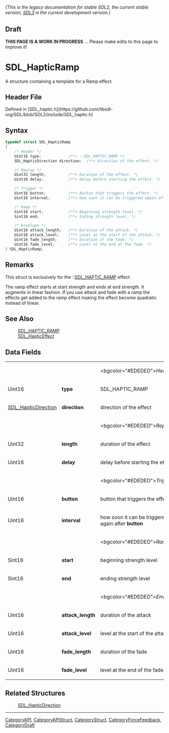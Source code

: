 ====== (This is the legacy documentation for stable SDL2, the current stable version; [https://wiki.libsdl.org/SDL3/ SDL3] is the current development version.) ======

== Draft ==

'''THIS PAGE IS A WORK IN PROGRESS''' ... Please make edits to this page to improve it!
= SDL_HapticRamp =

A structure containing a template for a Ramp effect.

== Header File ==

Defined in [SDL_haptic.h](https://github.com/libsdl-org/SDL/blob/SDL2/include/SDL_haptic.h)

== Syntax ==

<syntaxhighlight lang='c'>
typedef struct SDL_HapticRamp
{
    /* Header */
    Uint16 type;            /**< ::SDL_HAPTIC_RAMP */
    SDL_HapticDirection direction;  /**< Direction of the effect. */

    /* Replay */
    Uint32 length;          /**< Duration of the effect. */
    Uint16 delay;           /**< Delay before starting the effect. */

    /* Trigger */
    Uint16 button;          /**< Button that triggers the effect. */
    Uint16 interval;        /**< How soon it can be triggered again after button. */

    /* Ramp */
    Sint16 start;           /**< Beginning strength level. */
    Sint16 end;             /**< Ending strength level. */

    /* Envelope */
    Uint16 attack_length;   /**< Duration of the attack. */
    Uint16 attack_level;    /**< Level at the start of the attack. */
    Uint16 fade_length;     /**< Duration of the fade. */
    Uint16 fade_level;      /**< Level at the end of the fade. */
} SDL_HapticRamp;</syntaxhighlight>

== Remarks ==

This struct is exclusively for the ::[[SDL_HAPTIC_RAMP]] effect.

The ramp effect starts at start strength and ends at end strength. It
augments in linear fashion. If you use attack and fade with a ramp the
effects get added to the ramp effect making the effect become quadratic
instead of linear.

== See Also ==

:[[SDL_HAPTIC_RAMP]]
:[[SDL_HapticEffect]]


== Data Fields ==

{|
|
|
|<bgcolor="#EDEDED">''Header''
|-
|Uint16
|'''type'''
|SDL_HAPTIC_RAMP
|-
|[[SDL_HapticDirection]]
|'''direction'''
|direction of the effect
|-
|
|
|<bgcolor="#EDEDED">''Replay''
|-
|Uint32
|'''length'''
|duration of the effect
|-
|Uint16
|'''delay'''
|delay before starting the effect
|-
|
|
|<bgcolor="#EDEDED">''Trigger''
|-
|Uint16
|'''button'''
|button that triggers the effect
|-
|Uint16
|'''interval'''
|how soon it can be triggered again after '''button'''
|-
|
|
|<bgcolor="#EDEDED">''Ramp''
|-
|Sint16
|'''start'''
|beginning strength level
|-
|Sint16
|'''end'''
|ending strength level
|-
|
|
|<bgcolor="#EDEDED">''Envelope''
|-
|Uint16
|'''attack_length'''
|duration of the attack
|-
|Uint16
|'''attack_level'''
|level at the start of the attack
|-
|Uint16
|'''fade_length'''
|duration of the fade
|-
|Uint16
|'''fade_level'''
|level at the end of the fade
|}

== Related Structures ==

:[[SDL_HapticDirection]]

----
[[CategoryAPI]], [[CategoryAPIStruct]], [[CategoryStruct]], [[CategoryForceFeedback]], [[CategoryDraft]]


